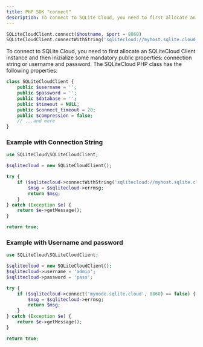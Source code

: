 ```yaml
---
title: PHP SDK "connect"
description: To connect to SQLite Cloud, you need to first allocate an SQLiteCloud Client instance and then inizialize some mandatory public properties: connection string or username and password.
---
```


```php
SQLiteCloudClient.connect($hostname, $port = 8860)
SQLiteCloudClient.connectWithString('sqlitecloud://myhost.sqlite.cloud:8860?apikey=myapikey')
```

To connect to SQLite Cloud, you need to first allocate an SQLiteCloud Client instance and then inizialize some mandatory public properties: connection string or username and password. The SQLiteCloud PHP class has the following properties:
```php
class SQLiteCloudClient {
	public $username = '';
	public $password = '';
	public $database = '';
	public $timeout = NULL;
	public $connect_timeout = 20;
	public $compression = false;
    // ...and more
}
```

### Example with Connection String

```php
use SQLiteCloud\SQLiteCloudClient;

$sqlitecloud = new SQLiteCloudClient();

try {
	if ($sqlitecloud->connectWithString('sqlitecloud://myhost.sqlite.cloud:8860/mydatabase?apikey=myapikey') == false) {
		$msg = $sqlitecloud->errmsg;
		return $msg;
	}
} catch (Exception $e) {
	return $e->getMessage();
}

return true;
```

### Example with Username and password

```php
use SQLiteCloud\SQLiteCloudClient;

$sqlitecloud = new SQLiteCloudClient();
$sqlitecloud->username = 'admin';
$sqlitecloud->password = 'pass';

try {
	if ($sqlitecloud->connect('mynode.sqlite.cloud', 8860) == false) {
		$msg = $sqlitecloud->errmsg;
		return $msg;
	}
} catch (Exception $e) {
	return $e->getMessage();
}

return true;
```